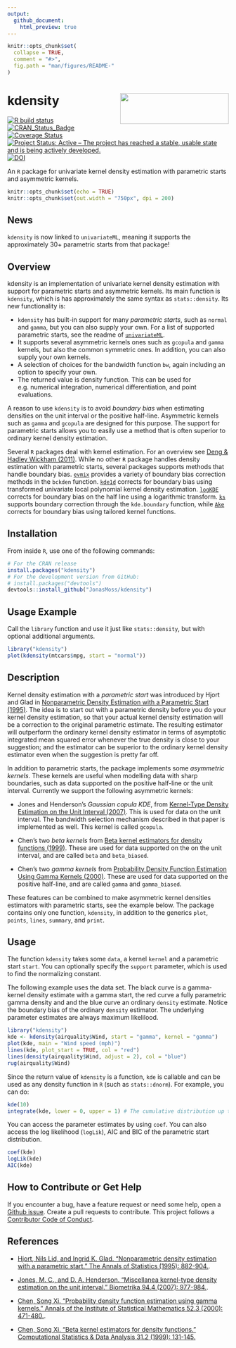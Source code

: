 ```yaml
---
output:
  github_document:
    html_preview: true
---
```


<!-- README.md is generated from README.Rmd. Please edit that file -->

```r
knitr::opts_chunk$set(
  collapse = TRUE,
  comment = "#>",
  fig.path = "man/figures/README-"
)
```

# kdensity <img src="man/figures/logo.png" align="right" width="247" height="70" />
[![R build status](https://github.com/JonasMoss/kdensity/workflows/R-CMD-check/badge.svg)](https://github.com/JonasMoss/kdensity/actions)
[![CRAN_Status_Badge](https://www.r-pkg.org/badges/version/kdensity)](https://cran.r-project.org/package=kdensity)
[![Coverage Status](https://codecov.io/gh/JonasMoss/kdensity/branch/master/graph/badge.svg)](https://codecov.io/gh/JonasMoss/kdensity?branch=master)
[![Project Status: Active – The project has reached a stable, usable state and is being actively developed.](https://www.repostatus.org/badges/latest/active.svg)](https://www.repostatus.org/#active)
[![DOI](https://zenodo.org/badge/120678148.svg)](https://zenodo.org/badge/latestdoi/120678148)


An `R` package for univariate kernel density estimation with parametric starts and asymmetric kernels.
```r
knitr::opts_chunk$set(echo = TRUE)
knitr::opts_chunk$set(out.width = "750px", dpi = 200)
```

## News 
`kdensity` is now linked to `univariateML`, meaning it supports the 
approximately 30+ parametric starts from that package!

## Overview
kdensity is an implementation of univariate kernel density estimation with support for parametric starts and asymmetric kernels. Its main function is `kdensity`, which is has approximately the same syntax as `stats::density`. Its new functionality is:

* `kdensity` has built-in support for many *parametric starts*, such as `normal` 
  and `gamma`, but you can also supply your own. For a list of supported parametric 
  starts, see the readme of [`univariateML`](https://github.com/JonasMoss/univariateML).
* It supports several asymmetric kernels ones such as `gcopula` and `gamma` kernels, but also     the common symmetric ones. In addition, you can also supply your own kernels. 
* A selection of choices for the bandwidth function `bw`, again including an option to specify    your own.
* The returned value is density function. This can be used for e.g. numerical 
  integration, numerical differentiation, and point evaluations. 

A reason to use `kdensity` is to avoid *boundary bias* when estimating densities on the unit interval or the positive half-line. Asymmetric kernels such as `gamma` and `gcopula` are designed for this purpose. The support for parametric starts allows you to easily use a method that is often superior to ordinary kernel density estimation.

Several `R` packages deal with kernel estimation. For an overview see 
[Deng & Hadley Wickham (2011)](https://vita.had.co.nz/papers/density-estimation.pdf).
While no other `R` package handles density estimation with parametric starts, 
several packages supports methods that handle boundary bias.  [`evmix`](http://www.math.canterbury.ac.nz/~c.scarrott/evmix/) provides a 
variety of boundary bias correction methods in the `bckden` function. 
[`kde1d`](https://github.com/tnagler/kde1d) corrects for boundary bias using 
transformed univariate local polynomial kernel density estimation.
[`logKDE`](https://github.com/andrewthomasjones/logKDE) corrects for boundary 
bias on the half line using a logarithmic transform. 
[`ks`](https://CRAN.R-project.org/package=ks) supports boundary correction through the `kde.boundary` function, while [`Ake`](https://CRAN.R-project.org/package=Ake) corrects for 
boundary bias using tailored kernel functions.

## Installation
From inside `R`, use one of the following commands:
```r
# For the CRAN release
install.packages("kdensity")
# For the development version from GitHub:
# install.packages("devtools")
devtools::install_github("JonasMoss/kdensity")
```

## Usage Example
Call the `library` function and use it just like `stats::density`, but with optional additional arguments.
```r
library("kdensity")
plot(kdensity(mtcars$mpg, start = "normal"))
```

## Description

Kernel density estimation with a *parametric start* was introduced by Hjort and Glad in [Nonparametric Density Estimation with a Parametric Start (1995)](https://projecteuclid.org/euclid.aos/1176324627). The idea is to start out with a parametric density before you do your kernel density estimation, so that your actual kernel density estimation will be a correction to the original parametric estimate. The resulting estimator will outperform the ordinary kernel density estimator in terms of asymptotic 
integrated mean squared error whenever the true density is close to your suggestion; and the estimator can be superior to the ordinary kernel density estimator even when the suggestion is pretty far off.

In addition to parametric starts, the package implements some *asymmetric kernels*. These kernels are useful when modelling data with sharp boundaries, such as data supported on the positive half-line or the unit interval. Currently we support the following asymmetric kernels:

* Jones and Henderson's *Gaussian copula KDE*, from [Kernel-Type Density Estimation on the Unit Interval (2007)](https://academic.oup.com/biomet/article-abstract/94/4/977/246269). This is used for data on the unit interval. The bandwidth selection mechanism described in that paper is implemented as well. This kernel is called `gcopula`.

* Chen's two *beta kernels* from [Beta kernel estimators for density functions (1999)](https://www.sciencedirect.com/science/article/pii/S0167947399000109). These are used for data supported on the on the unit interval, and are called `beta` and `beta_biased`.

* Chen's two *gamma kernels* from [Probability Density Function Estimation Using Gamma Kernels (2000)](https://link.springer.com/article/10.1023/A:1004165218295). These are used for data supported on the positive half-line, and are called `gamma` and `gamma_biased`.

These features can be combined to make asymmetric kernel densities estimators with parametric starts, see the example below. The package contains only one function, `kdensity`, in addition to the generics `plot`, `points`, `lines`, `summary`, and `print`. 

## Usage

The function `kdensity` takes some `data`, a kernel `kernel` and a parametric start `start`. You can optionally specify the `support` parameter, which is used to find the normalizing constant.

The following example uses the \code{datasets::airquality} data set. The black curve is a gamma-kernel density estimate with a gamma start, the red curve a fully parametric gamma density
and and the blue curve an ordinary `density` estimate. Notice the boundary bias of the ordinary 
`density` estimator. The underlying parameter estimates are always maximum likelilood.

```r
library("kdensity")
kde <- kdensity(airquality$Wind, start = "gamma", kernel = "gamma")
plot(kde, main = "Wind speed (mph)")
lines(kde, plot_start = TRUE, col = "red")
lines(density(airquality$Wind, adjust = 2), col = "blue")
rug(airquality$Wind)
```

Since the return value of `kdensity` is a function, `kde` is callable and can be
used as any density function in `R` (such as `stats::dnorm`). For example, you can
do:

```r
kde(10)
integrate(kde, lower = 0, upper = 1) # The cumulative distribution up to 1.
```

You can access the parameter estimates by using `coef`. You can also access the log likelihood (`logLik`), AIC and BIC of the parametric start distribution.

```r
coef(kde)
logLik(kde)
AIC(kde)
```
## How to Contribute or Get Help
If you encounter a bug, have a feature request or need some help, open a [Github issue](https://github.com/JonasMoss/kdensity/issues). Create a pull requests
to contribute. This project follows a [Contributor Code of Conduct](https://www.contributor-covenant.org/version/1/4/code-of-conduct/).

## References

* [Hjort, Nils Lid, and Ingrid K. Glad. "Nonparametric density estimation with a parametric start." The Annals of Statistics (1995): 882-904.](https://projecteuclid.org/euclid.aos/1176324627).

* [Jones, M. C., and D. A. Henderson. "Miscellanea kernel-type density estimation on the unit interval." Biometrika 94.4 (2007): 977-984.](https://academic.oup.com/biomet/article-abstract/94/4/977/246269). 

* [Chen, Song Xi. "Probability density function estimation using gamma kernels." Annals of the Institute of Statistical Mathematics 52.3 (2000): 471-480.](https://link.springer.com/article/10.1023/A:1004165218295).

* [Chen, Song Xi. "Beta kernel estimators for density functions." Computational Statistics & Data Analysis 31.2 (1999): 131-145.](https://www.sciencedirect.com/science/article/pii/S0167947399000109)
